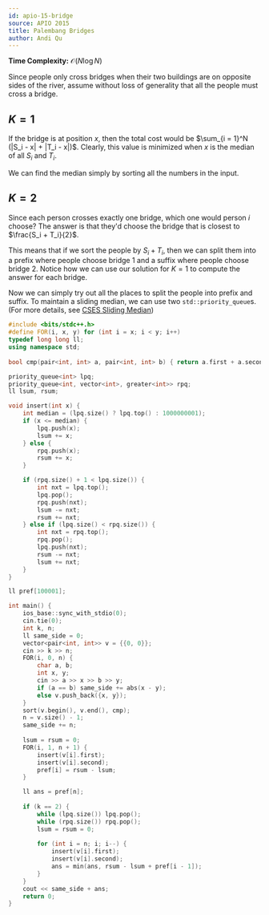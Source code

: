 ```yaml
---
id: apio-15-bridge
source: APIO 2015
title: Palembang Bridges
author: Andi Qu
---
```


**Time Complexity:** $\mathcal O(N \log N)$

Since people only cross bridges when their two buildings are on opposite sides of the river, assume without loss of generality that all the people must cross a bridge.

## $K = 1$

If the bridge is at position $x$, then the total cost would be $\sum_{i = 1}^N (|S_i - x| + |T_i - x|)$. Clearly, this value is minimized when $x$ is the median of all $S_i$ and $T_i$.

We can find the median simply by sorting all the numbers in the input.

## $K = 2$

Since each person crosses exactly one bridge, which one would person $i$ choose? The answer is that they'd choose the bridge that is closest to $\frac{S_i + T_i}{2}$.

This means that if we sort the people by $S_i + T_i$, then we can split them into a prefix where people choose bridge 1 and a suffix where people choose bridge 2. Notice how we can use our solution for $K = 1$ to compute the answer for each bridge.

Now we can simply try out all the places to split the people into prefix and suffix. To maintain a sliding median, we can use two `std::priority_queue`s. (For more details, see [CSES Sliding Median](https://cses.fi/problemset/task/1076))

```cpp
#include <bits/stdc++.h>
#define FOR(i, x, y) for (int i = x; i < y; i++)
typedef long long ll;
using namespace std;
 
bool cmp(pair<int, int> a, pair<int, int> b) { return a.first + a.second < b.first + b.second; }

priority_queue<int> lpq;
priority_queue<int, vector<int>, greater<int>> rpq;
ll lsum, rsum;

void insert(int x) {
    int median = (lpq.size() ? lpq.top() : 1000000001);
    if (x <= median) {
        lpq.push(x);
        lsum += x;
    } else {
        rpq.push(x);
        rsum += x;
    }

    if (rpq.size() + 1 < lpq.size()) {
        int nxt = lpq.top();
        lpq.pop();
        rpq.push(nxt);
        lsum -= nxt;
        rsum += nxt;
    } else if (lpq.size() < rpq.size()) {
        int nxt = rpq.top();
        rpq.pop();
        lpq.push(nxt);
        rsum -= nxt;
        lsum += nxt;
    }
}

ll pref[100001];

int main() {
    ios_base::sync_with_stdio(0);
    cin.tie(0);
    int k, n;
    ll same_side = 0;
    vector<pair<int, int>> v = {{0, 0}};
    cin >> k >> n;
    FOR(i, 0, n) {
        char a, b;
        int x, y;
        cin >> a >> x >> b >> y;
        if (a == b) same_side += abs(x - y);
        else v.push_back({x, y});
    }
    sort(v.begin(), v.end(), cmp);
    n = v.size() - 1;
    same_side += n;
    
    lsum = rsum = 0;
    FOR(i, 1, n + 1) {
        insert(v[i].first);
        insert(v[i].second);
        pref[i] = rsum - lsum;
    }

    ll ans = pref[n];
    
    if (k == 2) {
        while (lpq.size()) lpq.pop();
        while (rpq.size()) rpq.pop();
        lsum = rsum = 0;
        
        for (int i = n; i; i--) {
            insert(v[i].first);
            insert(v[i].second);
            ans = min(ans, rsum - lsum + pref[i - 1]);
        }
    }
    cout << same_side + ans;
    return 0;
}
```